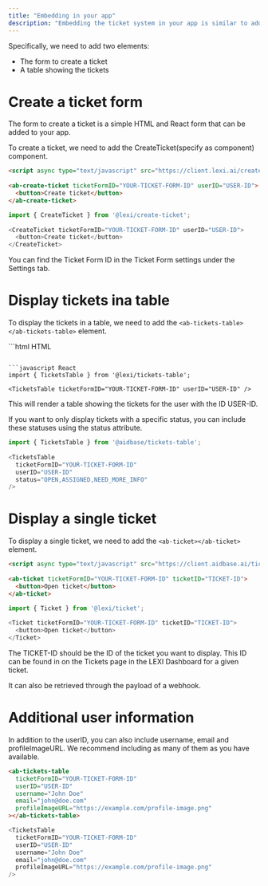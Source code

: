 ```yaml
---
title: "Embedding in your app"
description: "Embedding the ticket system in your app is similar to adding the Chatbot using the low-code solution.We can embed the ticket elements using either HTML or React."
---
```


Specifically, we need to add two elements:
- The form to create a ticket
- A table showing the tickets

# Create a ticket form
The form to create a ticket is a simple HTML and React form that can be added to your app.

To create a ticket, we need to add the CreateTicket(specify as component) component.

<CodeGroup>

```html HTML
<script async type="text/javascript" src="https://client.lexi.ai/create-ticket.ab.js"></script>
 
<ab-create-ticket ticketFormID="YOUR-TICKET-FORM-ID" userID="USER-ID">
  <button>Create ticket</button>
</ab-create-ticket>
```

```javascript React
import { CreateTicket } from '@lexi/create-ticket';
 
<CreateTicket ticketFormID="YOUR-TICKET-FORM-ID" userID="USER-ID">
  <button>Create ticket</button>
</CreateTicket>
```

</CodeGroup>

<Note>You can find the Ticket Form ID in the Ticket Form settings under the Settings tab.</Note>

# Display tickets ina table
To display the tickets in a table, we need to add the `<ab-tickets-table></ab-tickets-table>` element.

<CodeGroup>
```html HTML
<script async type="text/javascript" src="https://client.lexi.ai/tickets-table.ab.js"></script>
 
<ab-tickets-table ticketFormID="YOUR-TICKET-FORM-ID" userID="USER-ID"></ab-tickets-table>
```

```javascript React
import { TicketsTable } from '@lexi/tickets-table';
 
<TicketsTable ticketFormID="YOUR-TICKET-FORM-ID" userID="USER-ID" />
```

</CodeGroup>

This will render a table showing the tickets for the user with the ID USER-ID.

If you want to only display tickets with a specific status, you can include these statuses using the status attribute.

```javascript React
import { TicketsTable } from '@aidbase/tickets-table';
 
<TicketsTable
  ticketFormID="YOUR-TICKET-FORM-ID"
  userID="USER-ID"
  status="OPEN,ASSIGNED,NEED_MORE_INFO"
/>
```

# Display a single ticket
To display a single ticket, we need to add the `<ab-ticket></ab-ticket>` element.
<CodeGroup>

```html HTML
<script async type="text/javascript" src="https://client.aidbase.ai/ticket.ab.js"></script>
 
<ab-ticket ticketFormID="YOUR-TICKET-FORM-ID" ticketID="TICKET-ID">
  <button>Open ticket</button>
</ab-ticket>
```

```javascript React
import { Ticket } from '@lexi/ticket';
 
<Ticket ticketFormID="YOUR-TICKET-FORM-ID" ticketID="TICKET-ID">
  <button>Open ticket</button>
</Ticket>
```

</CodeGroup>

The TICKET-ID should be the ID of the ticket you want to display.
This ID can be found in on the Tickets page in the LEXI Dashboard for a given ticket.

It can also be retrieved through the payload of a webhook.

# Additional user information
In addition to the userID, you can also include username, email and profileImageURL.
We recommend including as many of them as you have available.

<CodeGroup>

```html HTML
<ab-tickets-table
  ticketFormID="YOUR-TICKET-FORM-ID"
  userID="USER-ID"
  username="John Doe"
  email="john@doe.com"
  profileImageURL="https://example.com/profile-image.png"
></ab-tickets-table>
```

```javascript React
<TicketsTable
  ticketFormID="YOUR-TICKET-FORM-ID"
  userID="USER-ID"
  username="John Doe"
  email="john@doe.com"
  profileImageURL="https://example.com/profile-image.png"
/>
```

</CodeGroup>